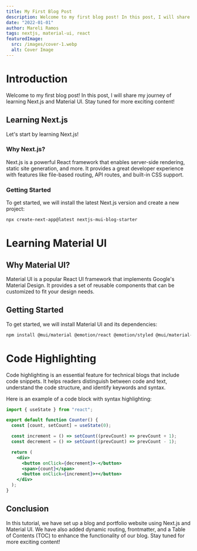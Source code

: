 ```yaml
---
title: My First Blog Post
description: Welcome to my first blog post! In this post, I will share my journey of learning Next.js and Material UI. Stay tuned for more exciting content!
date: "2022-01-01"
author: Mareli Ramos
tags: nextjs, material-ui, react
featuredImage:
  src: /images/cover-1.webp
  alt: Cover Image
---
```


# Introduction

Welcome to my first blog post! In this post, I will share my journey of learning Next.js and Material UI. Stay tuned for more exciting content!

## Learning Next.js

Let's start by learning Next.js!

### Why Next.js?

Next.js is a powerful React framework that enables server-side rendering, static site generation, and more. It provides a great developer experience with features like file-based routing, API routes, and built-in CSS support.

### Getting Started

To get started, we will install the latest Next.js version and create a new project:

```bash
npx create-next-app@latest nextjs-mui-blog-starter
```

# Learning Material UI

## Why Material UI?

Material UI is a popular React UI framework that implements Google's Material Design. It provides a set of reusable components that can be customized to fit your design needs.

## Getting Started

To get started, we will install Material UI and its dependencies:

```bash
npm install @mui/material @emotion/react @emotion/styled @mui/material-nextjs @emotion/cache
```

# Code Highlighting

Code highlighting is an essential feature for technical blogs that include code snippets. It helps readers distinguish between code and text, understand the code structure, and identify keywords and syntax.

Here is an example of a code block with syntax highlighting:

```jsx {1, 3-5}
import { useState } from "react";

export default function Counter() {
  const [count, setCount] = useState(0);

  const increment = () => setCount((prevCount) => prevCount + 1);
  const decrement = () => setCount((prevCount) => prevCount - 1);

  return (
    <div>
      <button onClick={decrement}>-</button>
      <span>{count}</span>
      <button onClick={increment}>+</button>
    </div>
  );
}
```

<Counter />

## Conclusion

In this tutorial, we have set up a blog and portfolio website using Next.js and Material UI. We have also added dynamic routing, frontmatter, and a Table of Contents (TOC) to enhance the functionality of our blog. Stay tuned for more exciting content!
